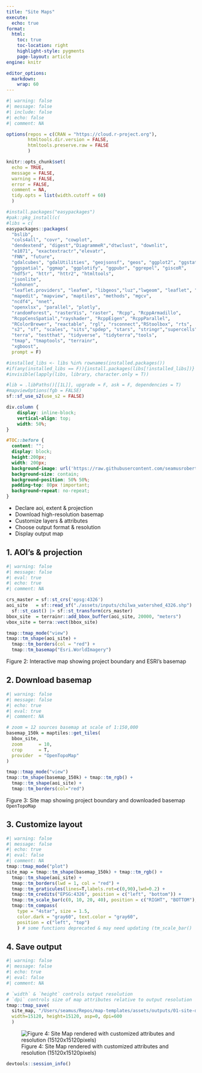 ```yaml
---
title: "Site Maps"
execute:
  echo: true
format:
  html:
    toc: true
    toc-location: right
    highlight-style: pygments
    page-layout: article
engine: knitr

editor_options: 
  markdown: 
    wrap: 60
---
```


```r
#| warning: false
#| message: false
#| include: false
#| echo: false
#| comment: NA

options(repos = c(CRAN = "https://cloud.r-project.org"),
        htmltools.dir.version = FALSE, 
        htmltools.preserve.raw = FALSE
        )

knitr::opts_chunk$set(
  echo = TRUE, 
  message = FALSE, 
  warning = FALSE,
  error = FALSE, 
  comment = NA, 
  tidy.opts = list(width.cutoff = 60)
  ) 

#install.packages("easypackages")
#pak::pkg_install(c(
#libs = c(
easypackages::packages(
  "bslib", 
  "cols4all", "covr", "cowplot", 
  "dendextend", "digest","DiagrammeR","dtwclust", "downlit", 
  "e1071", "exactextractr","elevatr", 
  "FNN", "future", 
  "gdalcubes", "gdalUtilities", "geojsonsf", "geos", "ggplot2", "ggstats", 
  "ggspatial", "ggmap", "ggplotify", "ggpubr", "ggrepel", "giscoR", 
  "hdf5r", "httr", "httr2", "htmltools",
  "jsonlite", 
  "kohonen", 
  "leaflet.providers", "leafem", "libgeos","luz","lwgeom", "leaflet", "leafgl",
  "mapedit", "mapview", "maptiles", "methods", "mgcv", 
  "ncdf4", "nnet", 
  "openxlsx", "parallel", "plotly", 
  "randomForest", "rasterVis", "raster", "Rcpp", "RcppArmadillo", 
  "RcppCensSpatial","rayshader", "RcppEigen", "RcppParallel", 
  "RColorBrewer", "reactable", "rgl", "rsconnect","RStoolbox", "rts", 
  "s2", "sf", "scales", "sits","spdep", "stars", "stringr","supercells", 
  "terra", "testthat", "tidyverse", "tidyterra","tools", 
  "tmap", "tmaptools", "terrainr", 
  "xgboost",
  prompt = F)

#installed_libs <- libs %in% rownames(installed.packages())
#if(any(installed_libs == F)){install.packages(libs[!installed_libs])}
#invisible(lapply(libs, library, character.only = T))

#lib = .libPaths()[[1L]], upgrade = F, ask = F, dependencies = T)
#mapviewOptions(fgb = FALSE)
sf::sf_use_s2(use_s2 = FALSE)
```

```css
div.column {
    display: inline-block;
    vertical-align: top;
    width: 50%;
}

#TOC::before {
  content: "";
  display: block;
  height:200px;
  width: 200px;
  background-image: url('https://raw.githubusercontent.com/seamusrobertmurphy/map-templates/refs/heads/main/assets/outputs/01-site-map.png');
  background-size: contain;
  background-position: 50% 50%;
  padding-top: 80px !important;
  background-repeat: no-repeat;
}
```

-   Declare aoi, extent & projection
-   Download high-resolution basemap
-   Customize layers & attributes
-   Choose output format & resolution
-   Display output map

## 1. AOI's & projection

```r
#| warning: false
#| message: false
#| eval: true
#| echo: true
#| comment: NA

crs_master = sf::st_crs('epsg:4326')
aoi_site   = sf::read_sf("./assets/inputs/chilwa_watershed_4326.shp") |>
  sf::st_cast() |> sf::st_transform(crs_master)
bbox_site  = terrainr::add_bbox_buffer(aoi_site, 20000, "meters")
vbox_site = terra::vect(bbox_site)

tmap::tmap_mode("view")
tmap::tm_shape(aoi_site) +
  tmap::tm_borders(col = "red") +
  tmap::tm_basemap("Esri.WorldImagery")
```

Figure 2: Interactive map showing project boundary and
ESRI's basemap

## 2. Download basemap

```r
#| warning: false
#| message: false
#| echo: true
#| eval: true
#| comment: NA

# zoom = 12 sources basemap at scale of 1:150,000
basemap_150k = maptiles::get_tiles(
  bbox_site, 
  zoom      = 10, 
  crop      = T,
  provider  = "OpenTopoMap"
)

tmap::tmap_mode("view")
tmap::tm_shape(basemap_150k) + tmap::tm_rgb() + 
  tmap::tm_shape(aoi_site) +
  tmap::tm_borders(col="red")
```

Figure 3: Site map showing project boundary and downloaded
basemap `OpenTopoMap`

## 3. Customize layout

```r
#| warning: false
#| message: false
#| echo: true
#| eval: false
#| comment: NA
tmap::tmap_mode("plot")
site_map = tmap::tm_shape(basemap_150k) + tmap::tm_rgb() + 
  tmap::tm_shape(aoi_site) +
  tmap::tm_borders(lwd = 1, col = "red") +
  tmap::tm_graticules(lines=T,labels.rot=c(0,90),lwd=0.2) +
  tmap::tm_credits("EPSG:4326", position = c("left", "bottom")) +
  tmap::tm_scale_bar(c(0, 10, 20, 40), position = c("RIGHT", "BOTTOM"), text.size = .5) +
  tmap::tm_compass(
    type = "4star", size = 1.5,
    color.dark = "gray60", text.color = "gray60",
    position = c("left", "top")
    ) # some functions deprecated & may need updating (tm_scale_bar() | tm_scalebar())
```

## 4. Save output

```r
#| warning: false
#| message: false
#| echo: true
#| eval: false
#| comment: NA

# `width` & `height` controls output resolution 
# `dpi` controls size of map attributes relative to output resolution
tmap::tmap_save(
  site_map, "/Users/seamus/Repos/map-templates/assets/outputs/01-site-draft.png", 
  width=15120, height=15120, asp=0, dpi=600
  )
```

![Figure 4: Site Map rendered with customized attributes and
resolution
(15120x15120pixels)](https://raw.githubusercontent.com/seamusrobertmurphy/map-templates/refs/heads/main/assets/outputs/01-site-map.png)

```r
devtools::session_info()
```
